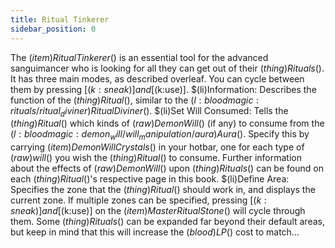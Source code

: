 ```yaml
---
title: Ritual Tinkerer
sidebar_position: 0
---
```



The $(item)Ritual Tinkerer$() is an essential tool for the advanced sanguimancer who is looking for all they can get out of their $(thing)Rituals$(). It has three main modes, as described overleaf. You can cycle between them by pressing [$(k:sneak)] and [$(k:use)].
$(li)Information: Describes the function of the $(thing)Ritual$(), similar to the $(l:bloodmagic:rituals/ritual_diviner)Ritual Diviner$(). $(li)Set Will Consumed: Tells the $(thing)Ritual$() which kinds of $(raw)Demon Will$() (if any) to consume from the $(l:bloodmagic:demon_will/will_manipulation/aura)Aura$(). Specify this by carrying $(item)Demon Will Crystals$() in your hotbar, one for each type of $(raw)will$() you wish the $(thing)Ritual$() to consume. Further information about the effects of $(raw)Demon Will$() upon $(thing)Rituals$() can be found on each $(thing)Ritual$()'s respective page in this book.
$(li)Define Area: Specifies the zone that the $(thing)Ritual$() should work in, and displays the current zone. If multiple zones can be specified, pressing [$(k:sneak)] and [$(k:use)] on the $(item)Master Ritual Stone$() will cycle through them. Some $(thing)Rituals$() can be expanded far beyond their default areas, but keep in mind that this will increase the $(blood)LP$() cost to match...
